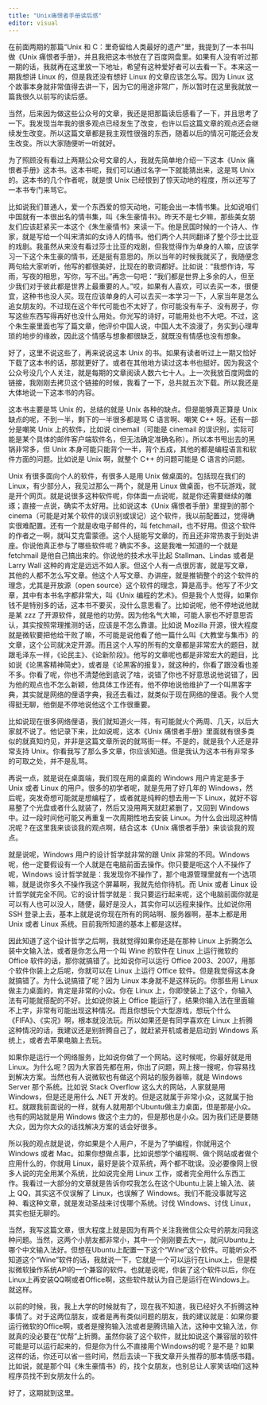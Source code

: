```yaml
---
title: "Unix痛恨者手册读后感"
editor: visual
---
```


在前面两期的那篇“Unix 和 C：里奇留给人类最好的遗产”里，我提到了一本书叫做《Unix 痛恨者手册》，并且我把这本书放在了百度网盘里。如果有人没有听过那一期的话，我就再在这里放一下地址，希望有这种爱好者可以去看一下。本来这一期我想讲 Linux 的，但是我还没有想好 Linux 的文章应该怎么写。因为 Linux 这个故事本身就非常值得去讲一下，因为它的用途非常广，所以暂时在这里我就放一篇我很久以前写的读后感。

当然，后来因为做这些公众号的文章，我还是把那篇读后感看了一下，并且思考了一下。我发现当年我的很多观点已经发生了改变，也许以后这篇文章的观点还会继续发生改变。所以这篇文章都是我主观性很强的东西，随着以后的情况可能还会发生改变。所以大家随便听一听就好。

为了照顾没有看过上两期公众号文章的人，我就先简单地介绍一下这本《Unix 痛恨者手册》这本书。这本书呢，我们可以通过名字一下就能猜出来，这是骂 Unix 的。这本书的几个作者呢，就是恨 Unix 已经恨到了惊天动地的程度，所以还写了一本书专门来骂它。

比如说我们普通人，爱一个东西爱的惊天动地，可能会出一本情书集。比如说咱们中国就有一本很出名的情书集，叫《朱生豪情书》。昨天不是七夕嘛，那些美女朋友们应该赶紧买一本这个《朱生豪情书》来读一下。他是民国时候的一个诗人、作家，就是写给一个叫宋清如的女诗人的情书。他们两个人共同翻译了整个莎士比亚的戏剧。我虽然从来没有看过莎士比亚的戏剧，但我觉得作为单身的人嘛，应该学习一下这个朱生豪的情书，还是挺有意思的。所以当年的时候我就买了，我随便念两句给大家听听，他写的都很美好，比现在的歌词都好。比如说：“我想作诗，写雨，写夜的相思，写你，写不出。”再念一句吧：“我们都是世界上多余的人，但至少我们对于彼此都是世界上最重要的人。”哎，如果有人喜欢，可以去买一本，很便宜，这种书也没人买。现在应该单身的人可以去买一本学习一下，人家当年是怎么追女朋友的。不过现在这个年代可能也不太好了，你可能没有车子、没有房子，你写这些东西写得再好也没什么用处。你光写的诗好，可能用处也不大吧。不过，这个朱生豪里面也写了篇文章，他评价中国人说，中国人太不浪漫了，务实到心理卑琐的地步的缘故，因此这个情感与想象都很缺乏，就既没有情感也没有想象。

好了，这里不说这些了，再来说说这本 Unix 的书。如果有读者听过上一期又恰好下载了这本书的话，那就更好了。或者在其他地方读过这本书也挺好。因为我这个公众号没几个人关注，就是每期的文章阅读人数六七十人。上一次我放百度网盘的链接，我刚刚去拷贝这个链接的时候，我看了一下，总共就五次下载。所以我还是大体地说一下这本书的内容。

这本书主要是骂 Unix 的，总结的就是 Unix 各种的缺点。但是能够真正算是 Unix 缺点的呢，不到一半，剩下的一半很多都是骂 C 语言啊、嘲笑 C++ 呀。还有一部分是嘲笑 Unix 上的软件，比如说 cinemail（可能是 cinemail 的误识别，实际可能是某个具体的邮件客户端软件名，但无法确定准确名称）。所以本书甩出去的黑锅非常多，但 Unix 本身可能只能背个一半，背个五成，其他的都是编程语言和软件方面的问题。比如说是 Unix 啊，就整个 C++ 的问题可能是 C 语言的问题。

Unix 有很多面向个人的软件，有很多人是用 Unix 做桌面的。包括现在我们的 Linux，有少部分人，我见过那么一两个，就是用 Linux 做桌面，也不玩游戏，就是开个网页。就是说很多这种软件呢，你体面一点说呢，就是你还需要继续的雕琢；直接一点说，确实不太好用。比如说这本《Unix 痛恨者手册》里提到的那个 cinema（可能是对某个软件的误识别或误记）这个软件，我以前配置过，觉得确实很难配置。还有一个就是收电子邮件的，叫 fetchmail，也不好用。但这个软件的作者之一啊，就叫艾克雷蒙德。这个人挺能写文章的，而且还非常热衷于到处讲座。你说他真正参与了哪些软件呢？确实不多。这是我唯一知道的一个就是 fetchmail 是他自己搞出来的。你说他的技术水平比起 Stallman、Lindas 或者是 Larry Wall 这种的肯定是远远不如人家。但这个人有一点很厉害，就是写文章，其他的人都不怎么写文章。他这个人写文章、办讲座，就是推销整个的这个软件的理念，尤其是开放源（open source）这个软件的理念，算是高手。他写了不少文章，其中有本书名字都非常大，叫《Unix 编程的艺术》。但是我个人觉得，如果你钱不是特别多的话，这本书不要买，没什么意思看了。比如说呢，他不停地说他就是某 zzz 了开源软件，就是他的功劳。因为他名气大嘛，可能人家也不好意思否认，其实按照常理推测的话，应该是不怎么靠谱。比如说 Mozilla 开源，很大程度就是微软要把他给干败了嘛，不可能是说他看了他一篇什么叫《大教堂与集市》的文章，这个公司就决定开源。而且这个人写的所有的文章都是非常宏大的题目，就跟毛泽东一样，《论民主》、《论新阶段》。他写的文章呢也都是非常宏大的题目，比如说《论黑客精神简史》，或者是《论黑客的报复》，就这种的，你看了跟没看也差不多。你看了呢，你也不清楚他到底说了啥，说错了你也不好意思说他说错了，因为他的观点也不怎么新颖，他具体工作还有。他不停地说他维护了一个叫黑客字典，其实就是网络的俚语字典，我还去看过，就类似于现在网络的俚语。我个人觉得挺无聊，他倒是不停地说他这个工作很重要。

比如说现在很多网络俚语，我们就知道火一阵，有可能就火个两周、几天，以后大家就不说了。他记录下来，比如说呢，这本《Unix 痛恨者手册》里面就有很多类似的就真知灼见，并非是这篇文章所说的就骂街一样。不是的，就是我个人还是非常支持 Unix。你看我写了那么多文章，你应该知道。但是我认为这本书有非常多的可取之处，并不是乱骂。

再说一点，就是说在桌面端，我们现在用的桌面的 Windows 用户肯定是多于 Unix 或者 Linux 的用户。很多的初学者呢，就是先用了好几年的 Windows，然后呢，突发奇想可能就是想编程了，或者就是纯粹的想去用一下 Linux，就好不容易整了个光盘或者什么就装了，然后又没用两天就赶紧删了，又回到 Windows 中。过一段时间他可能又再重复一次周期性地去安装 Linux。为什么会出现这种情况呢？在这里我来谈谈我的观点啊，结合这本《Unix 痛恨者手册》来谈谈我的观点。

就是说呢，Windows 用户的设计哲学就非常的跟 Unix 非常的不同。Windows 呢，他一定要假设有一个人就是在电脑前面去操作。你只要是呃这个人不操作了呢，Windows 设计哲学就是：我发现你不操作了，那个电源管理里就有一个选项嘛，就是说你多久不操作我这个屏幕啊，我就先给你待机。而 Unix 或者 Linux 设计哲学就完全不同。它的设计哲学就是：我只要运行起来呢，这个电脑前面你就是可以有人也可以没人，随便，最好是没人，其实你可以远程来操作。比如说你用 SSH 登录上去，基本上就是说你现在所有的网站啊、服务器啊，基本上都是用 Unix 或者 Linux 系统。目前我所知道的基本上都是这样。

因此知道了这个设计哲学之后啊，我就觉得如果你还是在那种 Linux 上折腾怎么装中文输入法，或者是你怎么用一个叫 Wine 的软件在 Linux 上运行微软的 Office 软件的话，那你就搞错了。比如说你可以运行 Office 2003、2007，用那个软件你装上之后呢，你就可以在 Linux 上运行 Office 软件。但是我觉得这本身就搞错了。为什么说搞错了呢？因为 Linux 本身就不是这样玩的。你那些用 Linux 做主力桌面的，肯定是非常的小众。你在 Linux 上，你即使装上了这个，你输入法有可能就搭配的不好。比如说你装上 Office 能运行了，结果你输入法在里面输不上字，非常有可能出现这种情况。而且你想玩个大型游戏，想玩个什么《FIFA》、《实况》啊，根本就没法玩。所以如果还是有同学喜欢在 Linux 上折腾这种情况的话，我建议还是别折腾自己了，就赶紧开机或者是启动到 Windows 系统上，或者去苹果电脑上去玩。

如果你是运行一个网络服务，比如说你做了一个网站。这时候呢，你最好就是用 Linux。为什么呢？因为大家首先都在用，你出了问题，网上搜一搜呢，你容易找到解决方案。当然也有人说微软也有做这个网站的服务器嘛，就是 Windows Server 那个系统。比如说 Stack Overflow 这么大的网站，人家就是用 Windows，但是还是用什么 .NET 开发的。但是这就属于非常小众，这就属于抬杠。就跟我前面说的一样，就有人就用那个Ubuntu做主力桌面，但是那是小众。也有的网站就是用 Windows 做这个主力的，但是那也是小众。因为我们还是要随大众，因为你大众的话找解决方案的话会好很多。

所以我的观点就是说，你如果是个人用户，不是为了学编程，你就用这个 Windows 或者 Mac。如果你想做点事，比如说想学个编程啊、做个网站或者做个应用什么的，你就用 Linux，最好是装个双系统，两个都不耽误。没必要像网上很多人说的完全用某个系统，比如说完全用 Linux 工作，或者完全用什么东西工作。我看过一大部分的文章就是告诉你哎我怎么在这个Ubuntu上装上输入法、装上 QQ，其实这不仅误解了 Linux，也误解了 Windows。我们不能没事就写这种、看这种文章，就是发动圣战来讨伐哪个系统。讨伐 Windows、讨伐 Linux，其实也挺无聊的。

当然，我写这篇文章，很大程度上就是因为有两个关注我微信公众号的朋友问我这种问题。当然，这两个小朋友都非常小，其中一个刚刚要去大一，就问Ubuntu上哪个中文输入法好。但想在Ubuntu上配置一下这个“Wine”这个软件。可能听众不知道这个“Wine”软件的话，我就说一下，它就是一个可以运行在Linux上，但是模拟微软操作系统API的一个兼容的软件。也就是说呢，你装了这个软件以后，你在Linux上再安装QQ啊或者Office啊，这些软件就认为自己是运行在Windows上。就这样。

以前的时候，我，我上大学的时候就有了，现在我不知道，我已经好久不折腾这种事情了。对于这两位朋友，或者是再有类似问题的朋友，我的建议就是：如果你要运行微软的Office啊，或者是搜狗输入法或者是腾讯输入法，这种中文输入法，你就真的没必要在“优帮”上折腾。虽然你装了这个软件，就比如说这个兼容层的软件可能是可以运行起来的，但是你为什么不直接用个Windows的呢？是不是？如果这样的话，你还可以省一些时间，然后去读一下我文章开头推荐的那本情感书籍。比如说，就是那个叫《朱生豪情书》的，找个女朋友，也别总让人家笑话咱们这种程序员找不到女朋友什么的。

好了，这期就到这里。
